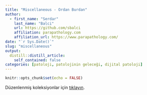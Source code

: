 ```yaml
---
title: "Miscellaneous - Ordan Burdan"
author:
  - first_name: "Serdar"
    last_name: "Balci"
    url: https://github.com/sbalci
    affiliation: parapathology.com
    affiliation_url: https://www.parapathology.com/
date: "`r Sys.Date()`"
slug: "miscellaneous"
output:
  distill::distill_article:
    self_contained: false
categories: [patoloji, patolojinin geleceği, dijital patoloji]
---
```






```r
knitr::opts_chunk$set(echo = FALSE)
```

Düzenlenmiş koleksiyonlar için [tıklayın](https://www.parapathology.com/).  










